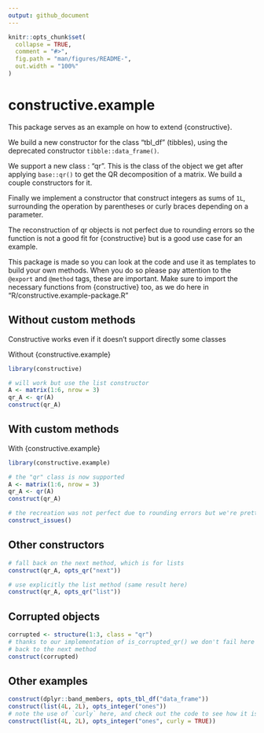```yaml
---
output: github_document
---
```


<!-- README.md is generated from README.Rmd. Please edit that file -->

```r
knitr::opts_chunk$set(
  collapse = TRUE,
  comment = "#>",
  fig.path = "man/figures/README-",
  out.width = "100%"
)
```

# constructive.example

This package serves as an example on how to extend {constructive}.

We build a new constructor for the class "tbl_df" (tibbles), using the deprecated
constructor `tibble::data_frame()`.

We support a new class : "qr". This is the class of the object we get
after applying `base::qr()` to get the QR decomposition of a matrix.
We build a couple constructors for it.

Finally we implement a constructor that construct integers as sums of `1L`,
surrounding the operation by parentheses or curly braces depending on a parameter.

The reconstruction of qr objects is not perfect due to rounding errors so the function is not
a good fit for {constructive} but is a good use case for an example.


This package is made so you can look at the code and use it as templates to 
build your own methods. 
When you do so please pay attention to the `@export` and `@method`
tags, these are important. Make sure to import the necessary functions from
{constructive} too, as we do here in "R/constructive.example-package.R"

## Without custom methods

Constructive works even if it doesn't support directly some classes

Without {constructive.example}

```r
library(constructive)

# will work but use the list constructor
A <- matrix(1:6, nrow = 3)
qr_A <- qr(A)
construct(qr_A)
```

## With custom methods

With {constructive.example}

```r
library(constructive.example)

# the "qr" class is now supported  
A <- matrix(1:6, nrow = 3)
qr_A <- qr(A)
construct(qr_A)

# the recreation was not perfect due to rounding errors but we're pretty close
construct_issues()
```

## Other constructors

```r
# fall back on the next method, which is for lists
construct(qr_A, opts_qr("next"))

# use explicitly the list method (same result here)
construct(qr_A, opts_qr("list"))
```

## Corrupted objects

```r
corrupted <- structure(1:3, class = "qr")
# thanks to our implementation of is_corrupted_qr() we don't fail here but just fall
# back to the next method
construct(corrupted)
```

## Other examples

```r
construct(dplyr::band_members, opts_tbl_df("data_frame"))
construct(list(4L, 2L), opts_integer("ones"))
# note the use of `curly` here, and check out the code to see how it is implemented
construct(list(4L, 2L), opts_integer("ones", curly = TRUE))
```

